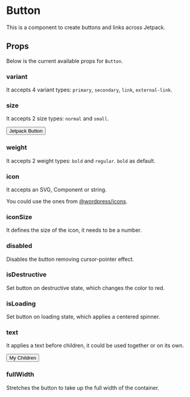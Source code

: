 
<Meta of={ButtonStories} />

# Button
This is a component to create buttons and links across Jetpack.

## Props

Below is the current available props for `Button`.

### variant

It accepts 4 variant types: `primary`, `secondary`, `link`, `external-link`.

<Canvas withSource="open">
  <Story id="js-packages-components-button--button-primary" />
  <Story id="js-packages-components-button--button-secondary" />
  <Story id="js-packages-components-button--button-link" />
  <Story id="js-packages-components-button--button-external-link" />
</Canvas>

### size

It accepts 2 size types: `normal` and `small`.

<Canvas>
  <Story id="js-packages-components-button--button-primary" />
  <Button size="small">Jetpack Button</Button>
</Canvas>

### weight

It accepts 2 weight types: `bold` and `regular`. `bold` as default.

### icon

It accepts an SVG, Component or string.

You could use the ones from [@wordpress/icons](https://github.com/WordPress/gutenberg/blob/trunk/packages/icons/src/index.js).

<Canvas withSource="open">
  <Story id="js-packages-components-button--icon" />
</Canvas>

### iconSize

It defines the size of the icon, it needs to be a number.

### disabled

Disables the button removing cursor-pointer effect.

<Canvas withSource="open">
  <Story id="js-packages-components-button--disabled" />
</Canvas>

### isDestructive

Set button on destructive state, which changes the color to red.

<Canvas withSource="open">
  <Story id="js-packages-components-button--destructive" />
</Canvas>

### isLoading

Set button on loading state, which applies a centered spinner.

<Canvas withSource="open">
  <Story id="js-packages-components-button--loading" />
</Canvas>

### text

It applies a text before children, it could be used together or on its own.

<Canvas>
  <Button text="My Text">My Children</Button>
</Canvas>

### fullWidth

Stretches the button to take up the full width of the container.

<Canvas withSource="open">
  <Story id="js-packages-components-button--full-width" />
</Canvas>
